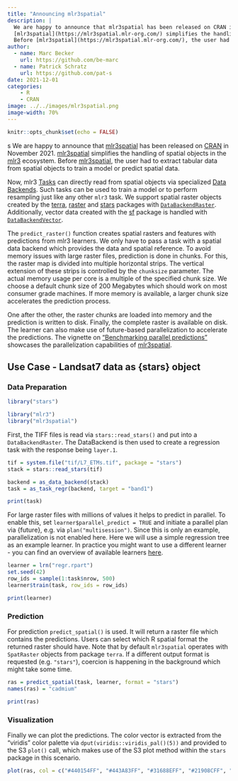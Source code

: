 ```yaml
---
title: "Announcing mlr3spatial"
description: |
  We are happy to announce that mlr3spatial has been released on CRAN in November 2021.
  [mlr3spatial](https://mlr3spatial.mlr-org.com/) simplifies the handling of spatial objects in the [mlr3](https://github.com/mlr-org) ecosystem.
  Before [mlr3spatial](https://mlr3spatial.mlr-org.com/), the user had to extract tabular data from spatial objects to train a model or predict spatial data.
author:
  - name: Marc Becker
    url: https://github.com/be-marc
  - name: Patrick Schratz
    url: https://github.com/pat-s
date: 2021-12-01
categories:
    - R
    - CRAN
image: ../../images/mlr3spatial.png
image-width: 70%
---
```



```r
knitr::opts_chunk$set(echo = FALSE)
```
s
We are happy to announce that [mlr3spatial](https://mlr3spatial.mlr-org.com/) has been released on [CRAN](https://cran.r-project.org/web/packages/mlr3spatial/index.html) in November 2021.
[mlr3spatial](https://mlr3spatial.mlr-org.com/) simplifies the handling of spatial objects in the [mlr3](https://github.com/mlr-org) ecosystem.
Before [mlr3spatial](https://mlr3spatial.mlr-org.com/), the user had to extract tabular data from spatial objects to train a model or predict spatial data.

Now, mlr3 [Tasks](https://mlr3.mlr-org.com/reference/Task.html) can directly read from spatial objects via specialized [Data Backends](https://mlr3.mlr-org.com/reference/DataBackend.html).
Such tasks can be used to train a model or to perform resampling just like any other `mlr3` task.
We support spatial raster objects created by the [terra](https://CRAN.R-project.org/package=terra), [raster](https://CRAN.R-project.org/package=raster) and [stars](https://CRAN.R-project.org/package=stars) packages with [`DataBackendRaster`](https://mlr3spatial.mlr-org.com/reference/DataBackendRaster.html).
Additionally, vector data created with the [sf](https://CRAN.R-project.org/package=sf) package is handled with [`DataBackendVector`](https://mlr3spatial.mlr-org.com/reference/DataBackendVector.html).

The `predict_raster()` function creates spatial rasters and features with predictions from mlr3 learners.
We only have to pass a task with a spatial data backend which provides the data and spatial reference.
To avoid memory issues with large raster files, prediction is done in chunks.
For this, the raster map is divided into multiple horizontal strips.
The vertical extension of these strips is controlled by the `chunksize` parameter.
The actual memory usage per core is a multiple of the specified chunk size.
We choose a default chunk size of 200 Megabytes which should work on most consumer grade machines.
If more memory is available, a larger chunk size accelerates the prediction process.

One after the other, the raster chunks are loaded into memory and the prediction is written to disk.
Finally, the complete raster is available on disk.
The learner can also make use of future-based parallelization to accelerate the predictions.
The vignette on [“Benchmarking parallel predictions”](https://mlr3spatial.mlr-org.com/articles/benchmark.html) showcases the parallelization capabilities of [mlr3spatial](https://mlr3spatial.mlr-org.com/).

## Use Case - Landsat7 data as {stars} object

### Data Preparation

```r
library("stars")
```

```r
library("mlr3")
library("mlr3spatial")
```

First, the TIFF files is read via `stars::read_stars()` and put into a `DataBackendRaster`.
The DataBackend is then used to create a regression task with the response being `layer.1`.

```r
tif = system.file("tif/L7_ETMs.tif", package = "stars")
stack = stars::read_stars(tif)

backend = as_data_backend(stack)
task = as_task_regr(backend, target = "band1")

print(task)
```

For large raster files with millions of values it helps to predict in parallel.
To enable this, set `learner$parallel_predict = TRUE` and initiate a parallel plan via {future}, e.g. via `plan("multisession")`.
Since this is only an example, parallelization is not enabled here.
Here we will use a simple regression tree as an example learner.
In practice you might want to use a different learner - you can find an overview of available learners [here](https://mlr3extralearners.mlr-org.com/articles/learners/list_learners.html).

```r
learner = lrn("regr.rpart")
set.seed(42)
row_ids = sample(1:task$nrow, 500)
learner$train(task, row_ids = row_ids)

print(learner)
```

### Prediction

For prediction `predict_spatial()` is used.
It will return a raster file which contains the predictions.
Users can select which R spatial format the returned raster should have.
Note that by default `mlr3spatial` operates with `SpatRaster` objects from package `terra`.
If a different output format is requested (e.g. `"stars"`), coercion is happening in the background which might take some time.

```r
ras = predict_spatial(task, learner, format = "stars")
names(ras) = "cadmium"

print(ras)
```

### Visualization

Finally we can plot the predictions.
The color vector is extracted from the "viridis" color palette via `dput(viridis::viridis_pal()(5))` and provided to the S3 `plot()` call, which makes use of the S3 plot method within the `stars` package in this scenario.

```r
plot(ras, col = c("#440154FF", "#443A83FF", "#31688EFF", "#21908CFF", "#35B779FF", "#8FD744FF", "#FDE725FF"))
```



